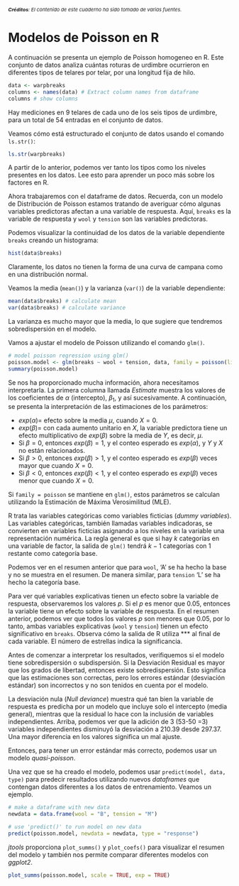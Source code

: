 <p style="font-size:11px;"><em><strong>Créditos</strong>: El contenido de este cuaderno ha sido tomado de varias fuentes.</em></p>


# Modelos de Poisson en R

A continuación se presenta un ejemplo de Poisson homogeneo en R. Este conjunto de datos analiza cuántas roturas de urdimbre ocurrieron en diferentes tipos de telares por telar, por una longitud fija de hilo.

```{r}
data <- warpbreaks
columns <- names(data) # Extract column names from dataframe
columns # show columns
```

Hay mediciones en 9 telares de cada uno de los seis tipos de urdimbre, para un total de 54 entradas en el conjunto de datos.

Veamos cómo está estructurado el conjunto de datos usando el comando `ls.str()`:

```{r}
ls.str(warpbreaks)
```

A partir de lo anterior, podemos ver tanto los tipos como los niveles presentes en los datos. Lee esto para aprender un poco más sobre los factores en R.

Ahora trabajaremos con el dataframe de datos. Recuerda, con un modelo de Distribución de Poisson estamos tratando de averiguar cómo algunas variables predictoras afectan a una variable de respuesta. Aquí, `breaks` es la variable de respuesta y `wool` y `tension` son las variables predictoras.

Podemos visualizar la continuidad de los datos de la variable dependiente `breaks` creando un histograma:

```{r}
hist(data$breaks)
```

Claramente, los datos no tienen la forma de una curva de campana como en una distribución normal.

Veamos la media (`mean()`) y la varianza (`var()`) de la variable dependiente:

```{r}
mean(data$breaks) # calculate mean
var(data$breaks) # calculate variance
```

La varianza es mucho mayor que la media, lo que sugiere que tendremos sobredispersión en el modelo.

Vamos a ajustar el modelo de Poisson utilizando el comando `glm()`.

```{r}
# model poisson regression using glm()
poisson.model <- glm(breaks ~ wool + tension, data, family = poisson(link = "log"))
summary(poisson.model)
```

Se nos ha proporcionado mucha información, ahora necesitamos interpretarla. La primera columna llamada *Estimate* muestra los valores de los coeficientes de $\alpha$ (intercepto), $\beta_1$, y así sucesivamente. A continuación, se presenta la interpretación de las estimaciones de los parámetros:

-   $exp(\alpha) =$ efecto sobre la media $\mu$, cuando $X = 0$.
-   $exp(\beta) =$ con cada aumento unitario en $X$, la variable predictora tiene un efecto multiplicativo de $exp(\beta)$ sobre la media de $Y$, es decir, $\mu$.
-   Si $\beta = 0$, entonces $exp(\beta) = 1$, y el conteo esperado es $exp(\alpha)$, y $Y$ y $X$ no están relacionados.
-   Si $\beta > 0$, entonces $exp(\beta) > 1$, y el conteo esperado es $exp(\beta)$ veces mayor que cuando $X = 0$.
-   Si $\beta < 0$, entonces $exp(\beta) < 1$, y el conteo esperado es $exp(\beta)$ veces menor que cuando $X = 0$.

Si `family = poisson` se mantiene en `glm()`, estos parámetros se calculan utilizando la Estimación de Máxima Verosimilitud (MLE).

R trata las variables categóricas como variables ficticias (*dummy variables*). Las variables categóricas, también llamadas variables indicadoras, se convierten en variables ficticias asignando a los niveles en la variable una representación numérica. La regla general es que si hay $k$ categorías en una variable de factor, la salida de `glm()` tendrá $k-1$ categorías con 1 restante como categoría base.

Podemos ver en el resumen anterior que para `wool`, 'A' se ha hecho la base y no se muestra en el resumen. De manera similar, para `tension` 'L' se ha hecho la categoría base.

Para ver qué variables explicativas tienen un efecto sobre la variable de respuesta, observaremos los valores *p*. Si el *p* es menor que 0.05, entonces la variable tiene un efecto sobre la variable de respuesta. En el resumen anterior, podemos ver que todos los valores *p* son menores que 0.05, por lo tanto, ambas variables explicativas (`wool` y `tension`) tienen un efecto significativo en `breaks`. Observa cómo la salida de R utiliza \*\*\* al final de cada variable. El número de estrellas indica la significancia.

Antes de comenzar a interpretar los resultados, verifiquemos si el modelo tiene sobredispersión o subdispersión. Si la Desviación Residual es mayor que los grados de libertad, entonces existe sobredispersión. Esto significa que las estimaciones son correctas, pero los errores estándar (desviación estándar) son incorrectos y no son tenidos en cuenta por el modelo.

La desviación nula (*Null deviance*) muestra qué tan bien la variable de respuesta es predicha por un modelo que incluye solo el intercepto (media general), mientras que la residual lo hace con la inclusión de variables independientes. Arriba, podemos ver que la adición de 3 (53-50 =3) variables independientes disminuyó la desviación a 210.39 desde 297.37. Una mayor diferencia en los valores significa un mal ajuste.

Entonces, para tener un error estándar más correcto, podemos usar un modelo *quasi-poisson*.

Una vez que se ha creado el modelo, podemos usar `predict(model, data, type)` para predecir resultados utilizando nuevos *dataframes* que contengan datos diferentes a los datos de entrenamiento. Veamos un ejemplo.

```{r}
# make a dataframe with new data
newdata = data.frame(wool = "B", tension = "M")

# use 'predict()' to run model on new data
predict(poisson.model, newdata = newdata, type = "response")
```

*jtools* proporciona `plot_summs()` y `plot_coefs()` para visualizar el resumen del modelo y también nos permite comparar diferentes modelos con *ggplot2*.

```{r}
plot_summs(poisson.model, scale = TRUE, exp = TRUE)
```